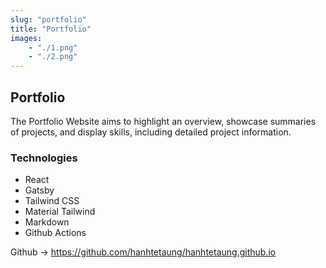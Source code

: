 ```yaml
---
slug: "portfolio"
title: "Portfolio"
images: 
    - "./1.png"
    - "./2.png"
---
```

 
## Portfolio

The Portfolio Website aims to highlight an overview, showcase summaries of projects, and display skills, including detailed project information.

### Technologies

- React
- Gatsby
- Tailwind CSS
- Material Tailwind
- Markdown
- Github Actions

<p>Github &#8594; <a href="https://github.com/hanhtetaung/hanhtetaung.github.io" target="_blank">https://github.com/hanhtetaung/hanhtetaung.github.io</a></p>